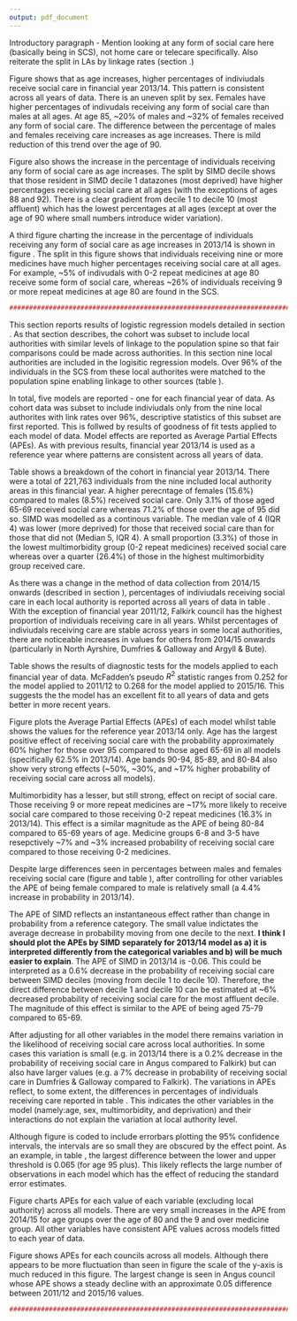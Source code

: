 ```yaml
---
output: pdf_document
---
```


\chapter{Results 2: Social Care and Multimorbidity}\label{ch:res2}
\thispagestyle{empty}

Introductory paragraph - Mention looking at any form of social care here (basically being in SCS), not home care or telecare specifically. Also reiterate the split in LAs by linkage rates (section \ref{stats-rq1}.)

\section{Overall Descriptive statistics}\label{subsec:res2-desc}

\begin{figure}[h]
  \centering
    \includegraphics{figures/chapter-results-1/17_age_sex_scs_plot.png}
    \caption{Percentage of individuals receiving social care by sex at specific ages. 2013/14}
    \label{fig:res2-age-sex}
\end{figure}

Figure \ref{fig:res2-age-sex} shows that as age increases, higher percentages of indiviudals receive social care in financial year 2013/14. This pattern is consistent across all years of data. There is an uneven split by sex. Females have higher percentages of indivudals receiving any form of social care than males at all ages. At age 85, ~20% of males and ~32% of females received any form of social care. The difference between the percentage of males and females receiving care increases as age increases. There is mild reduction of this trend over the age of 90.   

\begin{figure}[h]
  \centering
    \includegraphics{figures/chapter-results-1/18_age_simd_scs_plot.png}
    \caption{Percentage of indiviudals receiving social care by deprivation at specific ages. 2013/14}
    \label{fig:res2-simd}
\end{figure}

Figure \ref{fig:res2-simd} also shows the increase in the percentage of individuals receiving any form of social care as age increases. The split by SIMD decile shows that those resident in SIMD decile 1 datazones (most deprived) have higher percentages receiving social care at all ages (with the exceptions of ages 88 and 92). There is a clear gradient from decile 1 to decile 10 (most affluent) which has the lowest percentages at all ages (except at over the age of 90 where small numbers introduce wider variation).  

\begin{figure}[h]
  \centering
    \includegraphics{figures/chapter-results-1/20_age_meds_scs_plot.png}
    \caption{Percentage of indiviudals receiving social care by multimorbidity (repeat medicine) group at specific ages. 2013/14}
    \label{fig:res2-meds-age}
\end{figure}

A third figure charting the increase in the percentage of individuals receiving any form of social care as age increases in 2013/14 is shown in figure \ref{fig:res2-meds-age}. The split in this figure shows that individuals receiving nine or more medicines have much higher percentages receiving social care at all ages. For example, ~5% of indivudals with 0-2 repeat medicines at age 80 receive some form of social care, whereas ~26% of individuals receiving 9 or more repeat medicines at age 80 are found in the SCS.


```r
###################################################################################################
```

\FloatBarrier
\section{Models for councils with link rate greater than 96\%}\label{sec:96plus}

This section reports results of logistic regression models detailed in section \ref{stats-rq1}. As that section describes, the cohort was subset to include local authorities with similar levels of linkage to the population spine so that fair comparisons could be made across authorities. In this section nine local authorities are included in the logisitic regression models. Over 96% of the individuals in the SCS from these local authorites were matched to the population spine enabling linkage to other sources (table \ref{tab:linkage-rates}). 

In total, five models are reported - one for each financial year of data. As cohort data was subset to include indiviudals only from the nine local authorites with link rates over 96%, descriptive statistics of this subset are first reported. This is follwed by results of goodness of fit tests applied to each model of data. Model effects are reported as Average Partial Effects (APEs). As with previous results, financial year 2013/14 is used as a reference year where patterns are consistent across all years of data.

\subsection{Descriptive statistics}\label{subsec:res2-model1-desc}

Table \ref{tab:res2-chars1314} shows a breakdown of the cohort in financial year 2013/14. There were a total of 221,763 individuals from the nine included local authority areas in this financial year. A higher perecntage of females (15.6%) compared to males (8.5%) received social care. Only 3.1% of those aged 65-69 received social care whereas 71.2% of those over the age of 95 did so. SIMD was modelled as a continous variable. The median vale of 4 (IQR 4) was lower (more deprived) for those that received social care than for those that did not (Median 5, IQR 4). A small proportion (3.3%) of those in the lowest multimorbidity group (0-2 repeat medicines) received social care whereas over a quarter (26.4%) of those in the highest multimorbidity group received care. 

\begin{table}[h]
\centering
\resizebox{\textwidth}{!}{%
\begin{threeparttable}
\begin{tabular}{@{}llrrrr@{}}
\toprule
\textbf{Variable} & \textbf{Value} & \textbf{No Social Care} & \textbf{Social Care} & \textbf{Total} & \textbf{p-value} \\ \midrule
\textbf{Sex} & Male & 91792 (91.5) & 8538 (8.5) & 100330 & \textless{}0.001 \\
\textbf{} & Female & 102532 (84.4) & 18901 (15.6) & 121433 &  \\
\textbf{Age group} & 65-69 & 69238 (96.9) & 2205 (3.1) & 71443 & \textless{}0.001 \\
\textbf{} & 70-74 & 51808 (94.1) & 3222 (5.9) & 55030 &  \\
\textbf{} & 75-79 & 38603 (88.8) & 4854 (11.2) & 43457 &  \\
\textbf{} & 80-84 & 22838 (77.0) & 6822 (23.0) & 29660 &  \\
\textbf{} & 85-89 & 9114 (59.5) & 6216 (40.5) & 15330 &  \\
\textbf{} & 90-94 & 2399 (42.0) & 3318 (58.0) & 5717 &  \\
\textbf{} & 95 plus & 324 (28.8) & 802 (71.2) & 1126 &  \\
\textbf{\begin{tabular}[c]{@{}l@{}}SIMD \\ (continuous variable)\end{tabular}} & Median (IQR) & 5 (4) & 4 (4) &  & \textless{}0.001 \\
\textbf{Repeat medicines group} & 0-2 & 56488 (96.7) & 1918 (3.3) & 58406 & \textless{}0.001 \\
\textbf{} & 03-May & 58323 (91.9) & 5161 (8.1) & 63484 &  \\
\textbf{} & 06-Aug & 44023 (85.3) & 7614 (14.7) & 51637 &  \\
\textbf{} & over 9 & 35490 (73.6) & 12746 (26.4) & 48236 &  \\ \bottomrule
\end{tabular}%
\begin{tablenotes}
\item Total N used in model = 221,763
\item All values n(\%) unless otherwise stated 
\item \emph{Row}-wise percentages within grouped variables
\end{tablenotes}
\end{threeparttable}%
}
\caption{Characteristics of those receiving/not receiving social care for council with linkage rate 96\% - 99.9\%. 2013/14}
\label{tab:res2-chars1314}
\end{table}

As there was a change in the method of data collection from 2014/15 onwards (described in section \ref{subsec:source-sc}), percentages of indiviudals receiving social care in each local authority is reported across all years of data in table \ref{tab:res2-la}. With the exception of financial year 2011/12, Falkirk council has the highest proportion of individuals receiving care in all years. Whilst percentages of indiviudals receiving care are stable across years in some local authorities, there are noticeable increases in values for others from 2014/15 onwards (particularly in North Ayrshire, Dumfries & Galloway and Argyll & Bute). 

\begin{table}[h]
\centering
\begin{tabular}{@{}lrrrrr@{}}
\toprule
\textbf{Local Authority} & \textbf{2011/12} & \textbf{2012/13} & \textbf{2013/14} & \textbf{2014/15} & \textbf{2015/16} \\ \midrule
Falkirk & 14.8 & 16 & 15.8 & 16.8 & 16.5 \\
Angus & 15.8 & 14.7 & 14.1 & 14.6 & 12.8 \\
East Ayrshire & 13.7 & 13.9 & 14.1 & 14.8 & 14.8 \\
Inverclyde & 12.7 & 13 & 13 & 14.1 & 17.5 \\
South Lanarkshire & 12.2 & 11.9 & 12.9 & 13.7 & 13.2 \\
Stirling & 11.7 & 11.8 & 12.6 & 13.1 & 13.3 \\
North Ayrshire & 11.3 & 11.6 & 11.9 & 13.8 & 13.4 \\
Dumfries and Galloway & 9 & 8.7 & 8.1 & 10.6 & 11.3 \\
Argyll and Bute & 8.7 & 9.1 & 9.6 & 12.1 & 10.8 \\ \bottomrule
\end{tabular}
\caption{Percentage of over 65s receiving social care, by local authority}
\label{tab:res2-la}
\end{table}



\FloatBarrier
\subsection{Goodness of fit}\label{subsec:96plus-gof}

\begin{table}[h]
\centering
\resizebox{\textwidth}{!}{%
\begin{tabular}{@{}lrrrrr@{}}
\toprule
\textbf{Financial Year} & \textbf{\begin{tabular}[c]{@{}r@{}}McFadden's \\ pseudo $R^{2}$\end{tabular}} & \textbf{Deviance} & \textbf{Log Liklihood} & \textbf{\begin{tabular}[c]{@{}r@{}}Deviance\\ (null model)\end{tabular}} & \textbf{\begin{tabular}[c]{@{}r@{}}Log liklihood\\ (null model)\end{tabular}} \\ \midrule
\textbf{2011/12} & 0.252 & 116463.376 & -58231.688 & 155736.471 & -77868.236 \\
\textbf{2012/13} & 0.255 & 119558.387 & -59779.194 & 160465.022 & -80232.511 \\
\textbf{2013/14} & 0.256 & 123591.938 & -61795.969 & 166009.028 & -83004.514 \\
\textbf{2014/15} & 0.264 & 133386.433 & -66693.217 & 181158.55 & -90579.275 \\
\textbf{2015/16} & 0.268 & 133304.348 & -66652.174 & 182135.575 & -91067.788 \\ \bottomrule
\end{tabular}%
}
\caption{Goodness of fit for model applied to each year of data}
\label{tab:res2-model1-gof}
\end{table}

Table \ref{tab:res2-model1-gof} shows the results of diagnostic tests for the models applied to each financial year of data. McFadden's pseudo $R^2$ statistic ranges from 0.252 for the model applied to 2011/12 to 0.268 for the model applied to 2015/16. This suggests the the model has an excellent fit to all years of data and gets better in more recent years. 

\FloatBarrier
\subsection{Average Partial Effects}\label{subsec:96plus-AME}


\begin{figure}[h]
  \centering
    \includegraphics{figures/chapter-results-2/sc_model_22_AME_plot.png}
    \caption{Average partial effect plot. Local authorites with linkage rate 96\% - 99.9\%}
    \label{fig:res2-model1-APE}
\end{figure}

Figure \ref{fig:res2-model1-APE} plots the Average Partial Effects (APEs) of each model whilst table \ref{tab:res2-model1-APE} shows the values for the reference year 2013/14 only. Age has the largest positive effect of receiving social care with the probability approximately 60% higher for those over 95 compared to those aged 65-69 in all models (specifically 62.5% in 2013/14). Age bands 90-94, 85-89, and 80-84 also show very strong effects (~50%, ~30%, and ~17% higher probability of receiving social care across all models). 

Multimorbidity has a lesser, but still strong, effect on recipt of social care. Those receiving 9 or more repeat medicines are ~17% more likely to receive social care compared to those receiving 0-2 repeat medicines (16.3% in 2013/14). This effect is a similar magnitude as the APE of being 80-84 compared to 65-69 years of age. Medicine groups 6-8 and 3-5 have resepctively ~7% and ~3% increased probability of receiving social care compared to those receiving 0-2 medicines. 


\begin{table}[h]
\centering
\begin{threeparttable}
\begin{tabular}{@{}lrrr@{}}
\toprule
\textbf{Variable} & \textbf{\begin{tabular}[c]{@{}r@{}}Average\\ Partial Effect\end{tabular}} & \textbf{\begin{tabular}[c]{@{}r@{}}Lower 95\%\\ confidence interval\end{tabular}} & \textbf{\begin{tabular}[c]{@{}r@{}}Upper 95\%\\ confidence interval\end{tabular}} \\ \midrule
Age: 95 Plus & 0.625 & 0.592 & 0.657 \\
Age: 90-94 & 0.477 & 0.463 & 0.49 \\
Age: 85-89 & 0.314 & 0.306 & 0.321 \\
Meds: over 9 & 0.163 & 0.159 & 0.167 \\
Age: 80-84 & 0.158 & 0.154 & 0.163 \\
Meds: 6-8 & 0.07 & 0.067 & 0.073 \\
Age: 75-79 & 0.061 & 0.058 & 0.064 \\
Female & 0.044 & 0.042 & 0.047 \\
Meds: 3-5 & 0.032 & 0.029 & 0.035 \\
Age: 70-74 & 0.022 & 0.019 & 0.024 \\
Angus & -0.002 & -0.008 & 0.005 \\
SIMD Decile: & -0.006 & -0.007 & -0.006 \\
East Ayrshire & -0.021 & -0.027 & -0.015 \\
Stirling & -0.022 & -0.029 & -0.015 \\
South Lanarkshire & -0.035 & -0.04 & -0.031 \\
North Ayrshire & -0.038 & -0.043 & -0.033 \\
Inverclyde & -0.045 & -0.051 & -0.039 \\
Argyll and Bute & -0.053 & -0.059 & -0.047 \\
Dumfries and Galloway & -0.071 & -0.076 & -0.066 \\ \bottomrule
\end{tabular}
\begin{tablenotes}
\item Reference group for age: 65-69
\item Reference group for meds: 0-2 repeat medicines
\item Reference group for sex: Male
\item Reference group for local authority: Falkirk
\end{tablenotes}
\end{threeparttable}
\caption{Average partial effects. 2013/14}
\label{tab:res2-model1-APE}
\end{table}

Despite large differences seen in percentages between males and females receiving social care (figure \ref{fig:res2-age-sex} and table \ref{tab:res2-chars1314}), after controlling for other variables the APE of being female compared to male is relatively small (a 4.4% increase in probability in 2013/14).

The APE of SIMD reflects an instantaneous effect rather than change in probability from a reference category. The small value indictates the average decrease in probability moving from one decile to the next. **I think I should plot the APEs by SIMD separately for 2013/14 model as a) it is interpreted differently from the categorical variables and b) will be much easier to explain**. The APE of SIMD in 2013/14 is -0.06. This could be interpreted as a 0.6% decrease in the probability of receiving social care between SIMD deciles (moving from decile 1 to decile 10). Therefore, the direct difference between decile 1 and decile 10 can be estimated at ~6% decreased probability of receiving social care for the most affluent decile. The magnitude of this effect is similar to the APE of being aged 75-79 compared to 65-69.  

After adjusting for all other variables in the model there remains variation in the likelihood of receiving social care across local authorities. In some cases this variation is small (e.g. in 2013/14 there is a 0.2% decrease in the probability of receiving social care in Angus compared to Falkirk) but can also have larger values (e.g. a 7% decrease in probability of receiving social care in Dumfries & Galloway compared to Falkirk). The variations in APEs reflect, to some extent, the differences in percentages of individuals receiving care reported in table \ref{tab:res2-la}. This indicates the other variables in the model (namely:age, sex, multimorbidity, and deprivation) and their interactions do not explain the variation at local authority level.

Although figure \ref{fig:res2-model1-APE} is coded to include errorbars plotting the 95% confidence intervals, the intervals are so small they are obscured by the effect point. As an example, in table \ref{tab:res2-model1-APE}, the largest difference between the lower and upper threshold is 0.065 (for age 95 plus). This likely reflects the large number of observations in each model which has the effect of reducing the standard error estimates. 

\begin{figure}[h]
  \centering
    \includegraphics{figures/chapter-results-2/sc_model_22_AME_time.png}
    \caption{Average partial effect across models (a)}
    \label{fig:res2-model1-APE-time}
\end{figure}

Figure \ref{fig:res2-model1-APE-time} charts APEs for each value of each variable (excluding local authority) across all models. There are very small increases in the APE from 2014/15 for age groups over the age of 80 and the 9 and over medicine group. All other variables have consistent APE values across models fitted to each year of data.

\begin{figure}[h]
  \centering
    \includegraphics{figures/chapter-results-2/sc_model_22_AMELA_time.png}
    \caption{Average partial effect across models (b)}
    \label{fig:res2-model1-APELA-time}
\end{figure}

Figure \ref{fig:res2-model1-APELA-time} shows APEs for each councils across all models. Although there appears to be more fluctuation than seen in figure \ref{fig:res2-model1-APE-time} the scale of the y-axis is much reduced in this figure. The largest change is seen in Angus council whose APE shows a steady decline with an approximate 0.05 difference between 2011/12 and 2015/16 values. 

```r
###################################################################################################
```

\FloatBarrier
\section{Model for councils with link rate between 92\% and 95.9\%}\label{sec:9296}

\subsection{Descriptive statistics}\label{subsec:res2-model2-desc}

\begin{table}[h]
\centering
\resizebox{\textwidth}{!}{%
\begin{threeparttable}
\begin{tabular}{@{}llrrrr@{}}
\toprule
\textbf{Variable} & \textbf{Value} & \textbf{No Social Care} & \textbf{Social Care} & \textbf{Total} & \textbf{p-value} \\ \midrule
\textbf{Sex} & Male & 123403 (92.7) & 9767 (7.3) & 133170 & <0.001 \\
\textbf{} & Female & 149820 (87.2) & 22090 (12.8) & 171910 &  \\
\textbf{Age group} & 65-69 & 90061 (97.4) & 2439 (2.6) & 92500 & <0.001 \\
\textbf{} & 70-74 & 67124 (95.2) & 3371 (4.8) & 70495 &  \\
\textbf{} & 75-79 & 54207 (91.1) & 5292 (8.9) & 59499 &  \\
\textbf{} & 80-84 & 35853 (82.5) & 7604 (17.5) & 43457 &  \\
\textbf{} & 85-89 & 17993 (70.1) & 7684 (29.9) & 25677 &  \\
\textbf{} & 90-94 & 6603 (60.0) & 4400 (40.0) & 11003 &  \\
\textbf{} & 95 plus & 1382 (56.4) & 1067 (43.6) & 2449 &  \\
\textbf{\begin{tabular}[c]{@{}l@{}}SIMD\\ (continuous variable)\end{tabular}} & Median (IQR) & 6 (6) & 5 (6) &  & <0.001 \\
\textbf{Repeat medicines group} & 0-2 & 79000 (97.1) & 2339 (2.9) & 81339 & <0.001 \\
\textbf{} & 03-May & 79976 (92.7) & 6266 (7.3) & 86242 &  \\
\textbf{} & 06-Aug & 61183 (87.2) & 8980 (12.8) & 70163 &  \\
\textbf{} & over 9 & 53064 (78.8) & 14272 (21.2) & 67336 &  \\ \bottomrule
\end{tabular}%
\begin{tablenotes}
\item All values n(\%) unless otherwise stated 
\item \emph{Row}-wise percentages within grouped variables
\end{tablenotes}
\end{threeparttable}%
}
\caption{Characteristics of those receiving/not reveiving social care for council with linkage rate 92\% - 95.9\%. 2013/14}
\label{tab:res2-mod2-chars1314}
\end{table}

\begin{table}[h]
\centering
\resizebox{\textwidth}{!}{%
\begin{tabular}{@{}lrrrrr@{}}
\toprule
\textbf{Local Authority} & \textbf{2011/12} & \textbf{2012/13} & \textbf{2013/14} & \textbf{2014/15} & \textbf{2015/16} \\ \midrule
Shetland Islands & 18.3 & 18.4 & 17.3 & 15.5 & 16.6 \\
Glasgow City & 14.3 & 14.7 & 11.9 & 11.4 & 11.8 \\
Na h-Eileanan Siar & 11.6 & 10.8 & 11.7 & 12.3 & 16.9 \\
East Renfrewshire & 10.2 & 9.4 & 11.3 & 13.8 & 18.6 \\
City of Edinburgh & 9.7 & 9.8 & 10.4 & 12.6 & 11.2 \\
East Dunbartonshire & 9.8 & 10.1 & 9.9 & 11.8 & 12.4 \\
Fife & 9.3 & 9.6 & 9.4 & 10.9 & 11.3 \\
Perth and Kinross & 8.5 & 9.4 & 8.7 & 13.9 & 11.3 \\
South Ayrshire & 8.5 & 8.8 & 8.8 & 10.5 & 12.1 \\ \bottomrule
\end{tabular}%
}
\caption{Percentage of over 65s receiving social care, by local authority}
\label{tab:res2-mod2-la}
\end{table}

\FloatBarrier

\subsection{Goodness of fit}\label{subsec:9296-gof}

\begin{table}[h]
\centering
\resizebox{\textwidth}{!}{%
\begin{tabular}{@{}lrrrrr@{}}
\toprule
\textbf{Financial Year} & \textbf{\begin{tabular}[c]{@{}r@{}}McFadden's\\ pseudo $R^{2}$\end{tabular}} & \textbf{Deviance} & \textbf{Log Liklihood} & \textbf{\begin{tabular}[c]{@{}r@{}}Deviance\\ (null model)\end{tabular}} & \textbf{\begin{tabular}[c]{@{}r@{}}Log Liklihood\\ (null model)\end{tabular}} \\ \midrule
\textbf{2011/12} & 0.195 & 161593.493 & -80796.747 & 200854.348 & -100427.174 \\
\textbf{2012/13} & 0.199 & 166393.132 & -83196.566 & 207622.681 & -103811.3405 \\
\textbf{2013/14} & 0.199 & 163548.526 & -81774.263 & 204215.311 & -102107.6555 \\
\textbf{2014/15} & 0.216 & 177081.266 & -88540.633 & 225815.462 & -112907.731 \\
\textbf{2015/16} & 0.219 & 178813.735 & -89406.867 & 228954.547 & -114477.2735 \\ \bottomrule
\end{tabular}%
}
\caption{Goodness of fit of model applied to each year of data}
\label{tab:res2-mod2-gof}
\end{table}

\FloatBarrier

\subsection{Average Partial Effects}\label{subsec:9296-AME}

\begin{figure}[h]
  \centering
    \includegraphics{figures/chapter-results-2/sc_model_23_AME_plot.png}
    \caption{Average partial effect plot. Local authorites with linkage rate 92\% - 95.9\%}
    \label{fig:res2-model2-APE}
\end{figure}

\begin{table}[h]
\centering
\begin{threeparttable}
\begin{tabular}{@{}lrrr@{}}
\toprule
\textbf{Variable} & \textbf{\begin{tabular}[c]{@{}r@{}}Average\\ Partial Effect\end{tabular}} & \textbf{\begin{tabular}[c]{@{}r@{}}Lower 95\%\\ confidence interval\end{tabular}} & \textbf{\begin{tabular}[c]{@{}r@{}}Upper 95\%\\ confidence interval\end{tabular}} \\ \midrule
Age: 95 Plus & 0.401 & 0.378 & 0.424 \\
Age: 90-94 & 0.33 & 0.32 & 0.34 \\
Age: 85-89 & 0.228 & 0.223 & 0.234 \\
Meds: over 9 & 0.127 & 0.123 & 0.13 \\
Age: 80-84 & 0.119 & 0.115 & 0.122 \\
Meds: 6-8 & 0.061 & 0.058 & 0.063 \\
Age: 75-79 & 0.049 & 0.046 & 0.051 \\
Female & 0.03 & 0.028 & 0.032 \\
Meds: 3-5 & 0.028 & 0.025 & 0.03 \\
Age: 70-74 & 0.017 & 0.015 & 0.019 \\
SIMD Decile: & -0.005 & -0.006 & -0.005 \\
East Renfrewshire & -0.075 & -0.092 & -0.058 \\
City of Edinburgh & -0.081 & -0.096 & -0.065 \\
Na h-Eileanan Siar & -0.083 & -0.1 & -0.066 \\
East Dunbartonshire & -0.085 & -0.102 & -0.069 \\
Perth and Kinross & -0.092 & -0.108 & -0.076 \\
Glasgow City & -0.097 & -0.112 & -0.081 \\
Fife & -0.099 & -0.115 & -0.084 \\
South Ayrshire & -0.104 & -0.12 & -0.088 \\ \bottomrule
\end{tabular}
\begin{tablenotes}
\item Reference group for age: 65-69
\item Reference group for meds: 0-2 repeat medicines
\item Reference group for sex: Male
\item Reference group for local authority: Shetland Islands
\end{tablenotes}
\end{threeparttable}
\caption{Average partial effects. 2013/14}
\label{tab:res2-mod2-APE}
\end{table}

\begin{figure}[h]
  \centering
    \includegraphics{figures/chapter-results-2/sc_model_23_AME_time.png}
    \caption{Average partial effect across models (a)}
    \label{fig:res2-model1-APE-time}
\end{figure}

\begin{figure}[h]
  \centering
    \includegraphics{figures/chapter-results-2/sc_model_23_AMELA_time.png}
    \caption{Average partial effect across models (b)}
    \label{fig:res2-model1-APELA-time}
\end{figure}

\section{Conclusion}\label{sec-res2-conclusion}
